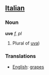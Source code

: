 ==[[Italian]]==
===Noun===
'''uve''' ''f, pl''

# Plural of [[uva]])

===Translations===
*[[English]]: [[grapes]]